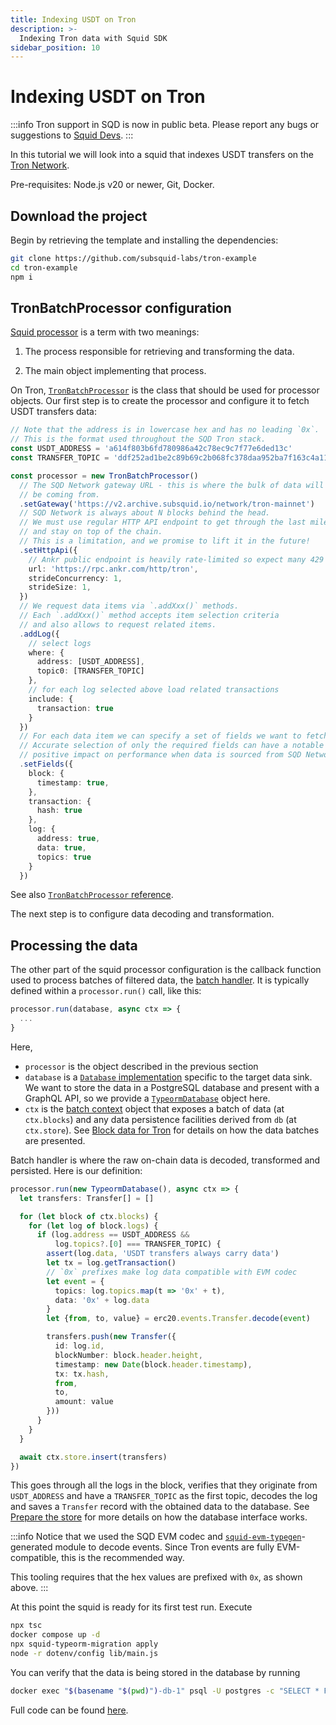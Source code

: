```yaml
---
title: Indexing USDT on Tron
description: >-
  Indexing Tron data with Squid SDK
sidebar_position: 10
---
```


# Indexing USDT on Tron

:::info
Tron support in SQD is now in public beta. Please report any bugs or suggestions to [Squid Devs](https://t.me/HydraDevs).
:::

In this tutorial we will look into a squid that indexes USDT transfers on the [Tron Network](https://tron.network).

Pre-requisites: Node.js v20 or newer, Git, Docker.

## Download the project

Begin by retrieving the template and installing the dependencies:
```bash
git clone https://github.com/subsquid-labs/tron-example
cd tron-example
npm i
```

## TronBatchProcessor configuration

[Squid processor](/sdk/reference/processors/architecture) is a term with two meanings:

1. The process responsible for retrieving and transforming the data.

2. The main object implementing that process.

On Tron, [`TronBatchProcessor`](/tron-indexing/tron-batch-processor) is the class that should be used for processor objects. Our first step is to create the processor and configure it to fetch USDT transfers data:

```typescript title="src/main.ts"
// Note that the address is in lowercase hex and has no leading `0x`.
// This is the format used throughout the SQD Tron stack.
const USDT_ADDRESS = 'a614f803b6fd780986a42c78ec9c7f77e6ded13c'
const TRANSFER_TOPIC = 'ddf252ad1be2c89b69c2b068fc378daa952ba7f163c4a11628f55a4df523b3ef'

const processor = new TronBatchProcessor()
  // The SQD Network gateway URL - this is where the bulk of data will
  // be coming from.
  .setGateway('https://v2.archive.subsquid.io/network/tron-mainnet')
  // SQD Network is always about N blocks behind the head.
  // We must use regular HTTP API endpoint to get through the last mile
  // and stay on top of the chain.
  // This is a limitation, and we promise to lift it in the future!
  .setHttpApi({
    // Ankr public endpoint is heavily rate-limited so expect many 429 errors
    url: 'https://rpc.ankr.com/http/tron',
    strideConcurrency: 1,
    strideSize: 1,
  })
  // We request data items via `.addXxx()` methods.
  // Each `.addXxx()` method accepts item selection criteria
  // and also allows to request related items.
  .addLog({
    // select logs
    where: {
      address: [USDT_ADDRESS],
      topic0: [TRANSFER_TOPIC]
    },
    // for each log selected above load related transactions
    include: {
      transaction: true
    }
  })
  // For each data item we can specify a set of fields we want to fetch.
  // Accurate selection of only the required fields can have a notable
  // positive impact on performance when data is sourced from SQD Network.
  .setFields({
    block: {
      timestamp: true,
    },
    transaction: {
      hash: true
    },
    log: {
      address: true,
      data: true,
      topics: true
    }
  })
```

See also [`TronBatchProcessor` reference](/tron-indexing/tron-batch-processor).

The next step is to configure data decoding and transformation.

## Processing the data

The other part of the squid processor configuration is the callback function used to process batches of filtered data, the [batch handler](/sdk/reference/processors/architecture/#processorrun). It is typically defined within a `processor.run()` call, like this:
```typescript
processor.run(database, async ctx => {
  ...
}
```
Here,
* `processor` is the object described in the previous section
* `database` is a [`Database` implementation](/sdk/resources/persisting-data/overview) specific to the target data sink. We want to store the data in a PostgreSQL database and present with a GraphQL API, so we provide a [`TypeormDatabase`](/sdk/resources/persisting-data/typeorm/) object here.
* `ctx` is the [batch context](/sdk/reference/processors/architecture/#batch-context) object that exposes a batch of data (at `ctx.blocks`) and any data persistence facilities derived from `db` (at `ctx.store`). See [Block data for Tron](/tron-indexing/tron-batch-processor/context-interfaces) for details on how the data batches are presented.

Batch handler is where the raw on-chain data is decoded, transformed and persisted. Here is our definition:
```typescript title="src/main.ts"
processor.run(new TypeormDatabase(), async ctx => {
  let transfers: Transfer[] = []

  for (let block of ctx.blocks) {
    for (let log of block.logs) {
      if (log.address == USDT_ADDRESS &&
          log.topics?.[0] === TRANSFER_TOPIC) {
        assert(log.data, 'USDT transfers always carry data')
        let tx = log.getTransaction()
        // `0x` prefixes make log data compatible with EVM codec
        let event = {
          topics: log.topics.map(t => '0x' + t),
          data: '0x' + log.data
        }
        let {from, to, value} = erc20.events.Transfer.decode(event)

        transfers.push(new Transfer({
          id: log.id,
          blockNumber: block.header.height,
          timestamp: new Date(block.header.timestamp),
          tx: tx.hash,
          from,
          to,
          amount: value
        }))
      }
    }
  }

  await ctx.store.insert(transfers)
})
```
This goes through all the logs in the block, verifies that they originate from `USDT_ADDRESS` and have a `TRANSFER_TOPIC` as the first topic, decodes the log and saves a `Transfer` record with the obtained data to the database. See [Prepare the store](/sdk/how-to-start/squid-development/#store) for more details on how the database interface works.

:::info
Notice that we used the SQD EVM codec and [`squid-evm-typegen`](/sdk/resources/tools/typegen/generation/?typegen=evm)-generated module to decode events. Since Tron events are fully EVM-compatible, this is the recommended way.

This tooling requires that the hex values are prefixed with `0x`, as shown above.
:::

At this point the squid is ready for its first test run. Execute
```bash
npx tsc
docker compose up -d
npx squid-typeorm-migration apply
node -r dotenv/config lib/main.js
```
You can verify that the data is being stored in the database by running
```bash
docker exec "$(basename "$(pwd)")-db-1" psql -U postgres -c "SELECT * FROM transfer LIMIT 100"
```
Full code can be found [here](https://github.com/subsquid-labs/tron-example).
